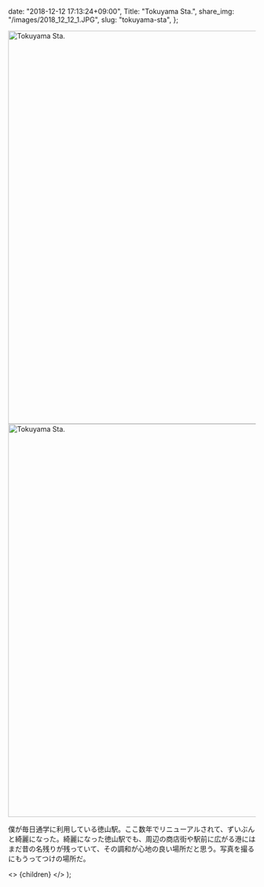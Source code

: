 
  date: "2018-12-12 17:13:24+09:00",
  Title: "Tokuyama Sta.",
  share_img: "/images/2018_12_12_1.JPG",
  slug: "tokuyama-sta",
};

<img src="/images/2018_12_12_1.JPG" alt="Tokuyama Sta." width="1200" height="800" className="bg-gradient-to-r from-neutral-200 to-slate-200" />

<img src="/images/2018_12_12_2.JPG" alt="Tokuyama Sta." width="1200" height="800" className="bg-gradient-to-r from-neutral-200 to-slate-200" />

僕が毎日通学に利用している徳山駅。ここ数年でリニューアルされて、ずいぶんと綺麗になった。綺麗になった徳山駅でも、周辺の商店街や駅前に広がる港にはまだ昔の名残りが残っていて、その調和が心地の良い場所だと思う。写真を撮るにもうってつけの場所だ。

  <>
    <Head>
      <title>{meta.Title} | 異郷好実</title>
    </Head>
    <PostLayout meta={meta}>{children}</PostLayout>
  </>
);
